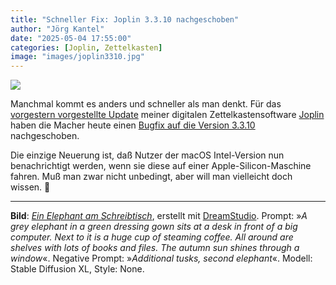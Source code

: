 ```yaml
---
title: "Schneller Fix: Joplin 3.3.10 nachgeschoben"
author: "Jörg Kantel"
date: "2025-05-04 17:55:00"
categories: [Joplin, Zettelkasten]
image: "images/joplin3310.jpg"
---
```


[![](images/joplin3310-b.jpg)](https://www.flickr.com/photos/schockwellenreiter/53966526840/)

Manchmal kommt es anders und schneller als man denkt. Für das [vorgestern vorgestellte Update](https://kantel.github.io/posts/2025050203_joplin_3_3_9/) meiner digitalen Zettelkastensoftware [Joplin](http://cognitiones.kantel-chaos-team.de/webworking/staticsites/joplin.html) haben die Macher heute einen [Bugfix auf die Version 3.3.10](https://joplinapp.org/help/about/changelog/desktop/#v3310---2025-05-02t194615z) nachgeschoben.

Die einzige Neuerung ist, daß Nutzer der macOS Intel-Version nun benachrichtigt werden, wenn sie diese auf einer Apple-Silicon-Maschine fahren. Muß man zwar nicht unbedingt, aber will man vielleicht doch wissen.&nbsp;🥸

---

**Bild**: *[Ein Elephant am Schreibtisch](https://www.flickr.com/photos/schockwellenreiter/53966526840/)*, erstellt mit [DreamStudio](https://beta.dreamstudio.ai/generate). Prompt: »*A grey elephant in a green dressing gown sits at a desk in front of a big computer. Next to it is a huge cup of steaming coffee. All around are shelves with lots of books and files. The autumn sun shines through a window*«. Negative Prompt: »*Additional tusks, second elephant*«. Modell: Stable Diffusion XL, Style: None.